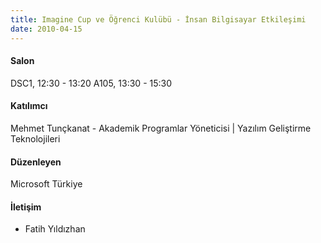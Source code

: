 ```yaml
---
title: Imagine Cup ve Öğrenci Kulübü - İnsan Bilgisayar Etkileşimi
date: 2010-04-15
---
```


#### Salon
DSC1, 12:30 - 13:20
A105, 13:30 - 15:30

#### Katılımcı
Mehmet Tunçkanat - Akademik Programlar Yöneticisi | Yazılım Geliştirme Teknolojileri

#### Düzenleyen
Microsoft Türkiye

#### İletişim
- Fatih Yıldızhan